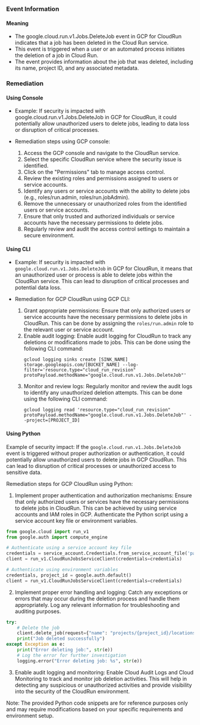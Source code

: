 
### Event Information

#### Meaning

- The google.cloud.run.v1.Jobs.DeleteJob event in GCP for CloudRun indicates that a job has been deleted in the Cloud Run service.
- This event is triggered when a user or an automated process initiates the deletion of a job in Cloud Run.
- The event provides information about the job that was deleted, including its name, project ID, and any associated metadata.

### Remediation

#### Using Console

- Example: If security is impacted with google.cloud.run.v1.Jobs.DeleteJob in GCP for CloudRun, it could potentially allow unauthorized users to delete jobs, leading to data loss or disruption of critical processes.

- Remediation steps using GCP console:
  1. Access the GCP console and navigate to the CloudRun service.
  2. Select the specific CloudRun service where the security issue is identified.
  3. Click on the "Permissions" tab to manage access control.
  4. Review the existing roles and permissions assigned to users or service accounts.
  5. Identify any users or service accounts with the ability to delete jobs (e.g., roles/run.admin, roles/run.jobAdmin).
  6. Remove the unnecessary or unauthorized roles from the identified users or service accounts.
  7. Ensure that only trusted and authorized individuals or service accounts have the necessary permissions to delete jobs.
  8. Regularly review and audit the access control settings to maintain a secure environment.

#### Using CLI

- Example: If security is impacted with `google.cloud.run.v1.Jobs.DeleteJob` in GCP for CloudRun, it means that an unauthorized user or process is able to delete jobs within the CloudRun service. This can lead to disruption of critical processes and potential data loss.

- Remediation for GCP CloudRun using GCP CLI:
  1. Grant appropriate permissions: Ensure that only authorized users or service accounts have the necessary permissions to delete jobs in CloudRun. This can be done by assigning the `roles/run.admin` role to the relevant user or service account.
  2. Enable audit logging: Enable audit logging for CloudRun to track any deletions or modifications made to jobs. This can be done using the following CLI command:
     ```
     gcloud logging sinks create [SINK_NAME] storage.googleapis.com/[BUCKET_NAME] --log-filter='resource.type="cloud_run_revision" protoPayload.methodName="google.cloud.run.v1.Jobs.DeleteJob"'
     ```
  3. Monitor and review logs: Regularly monitor and review the audit logs to identify any unauthorized deletion attempts. This can be done using the following CLI command:
     ```
     gcloud logging read 'resource.type="cloud_run_revision" protoPayload.methodName="google.cloud.run.v1.Jobs.DeleteJob"' --project=[PROJECT_ID]
     ```

#### Using Python

Example of security impact: If the `google.cloud.run.v1.Jobs.DeleteJob` event is triggered without proper authorization or authentication, it could potentially allow unauthorized users to delete jobs in GCP CloudRun. This can lead to disruption of critical processes or unauthorized access to sensitive data.

Remediation steps for GCP CloudRun using Python:
1. Implement proper authentication and authorization mechanisms: Ensure that only authorized users or services have the necessary permissions to delete jobs in CloudRun. This can be achieved by using service accounts and IAM roles in GCP. Authenticate the Python script using a service account key file or environment variables.

```python
from google.cloud import run_v1
from google.auth import compute_engine

# Authenticate using a service account key file
credentials = service_account.Credentials.from_service_account_file('path/to/service_account_key.json')
client = run_v1.CloudRunJobsServiceClient(credentials=credentials)

# Authenticate using environment variables
credentials, project_id = google.auth.default()
client = run_v1.CloudRunJobsServiceClient(credentials=credentials)
```

2. Implement proper error handling and logging: Catch any exceptions or errors that may occur during the deletion process and handle them appropriately. Log any relevant information for troubleshooting and auditing purposes.

```python
try:
    # Delete the job
    client.delete_job(request={"name": "projects/{project_id}/locations/{location}/jobs/{job_id}"})
    print("Job deleted successfully")
except Exception as e:
    print("Error deleting job:", str(e))
    # Log the error for further investigation
    logging.error("Error deleting job: %s", str(e))
```

3. Enable audit logging and monitoring: Enable Cloud Audit Logs and Cloud Monitoring to track and monitor job deletion activities. This will help in detecting any suspicious or unauthorized activities and provide visibility into the security of the CloudRun environment.

Note: The provided Python code snippets are for reference purposes only and may require modifications based on your specific requirements and environment setup.


